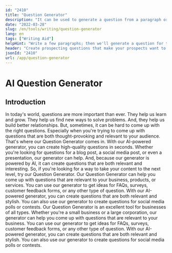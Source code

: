 ```yaml
---
id: "2410"
title: "Question Generator"
description: "It can be used to generate a question from a paragraph or for a particular topic."
date: "2022-03-28"
slug: /en/tools/writing/question-generator
lang: en
tags: ["Writing Aid"]
helpHint: "Write a few paragraphs; then we'll generate a question for the given text."
header: "Create prospecting questions that make your prospects want to buy."
jsonId: "2410"
url: /app/question-generator
---
```


# AI Question Generator

## Introduction

In today's world, questions are more important than ever. They help us learn and grow. They help us find new ways to solve problems. And, they help us build better relationships. But, sometimes, it can be hard to come up with the right questions. Especially when you're trying to come up with questions that are both thought-provoking and relevant to your audience. That's where our Question Generator comes in. With our AI-powered generator, you can create high-quality questions in seconds. Whether you're looking for questions for a blog post, a social media post, or even a presentation, our generator can help. And, because our generator is powered by AI, it can create questions that are both relevant and interesting. So, if you're looking for a way to take your content to the next level, try our Question Generator.
Our Question Generator can help you come up with questions that are relevant to your business, products, or services. You can use our generator to get ideas for FAQs, surveys, customer feedback forms, or any other type of question. With our AI-powered generator, you can create questions that are both relevant and stylish. You can also use our generator to create questions for social media polls or contests. Our Question Generator is an excellent tool for businesses of all types. Whether you're a small business or a large corporation, our generator can help you come up with questions that are relevant to your business. You can use our generator to get ideas for FAQs, surveys, customer feedback forms, or any other type of question. With our AI-powered generator, you can create questions that are both relevant and stylish. You can also use our generator to create questions for social media polls or contests.
